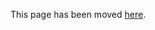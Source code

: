 This page has been moved [here](/users/getting-started/bridging#transferring-tlos-from-telos-zero-to-telos-evm/).
